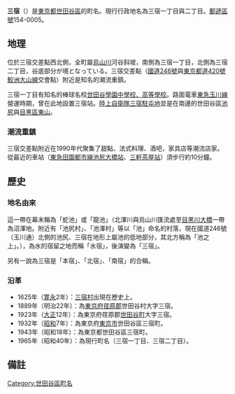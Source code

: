{{Pathnav|日本|東京都|世田谷區|frame=1}}
{{Infobox Settlement
|official_name = 三宿
|native_name =
|settlement_type = [[町|町]]
|image_skyline =
|imagesize =
|image_caption =
|image_flag =
|image_seal =
| image_map =
| map_caption =
| pushpin_map =
|subdivision_type = [[國家|國家]]
|subdivision_name = [[File:Flag_of_Japan.svg|border]] [[日本|日本]]
|subdivision_type1 = [[都道府縣|都道府縣]]
|subdivision_name1 = [[File:Flag_of_Tokyo_Prefecture.svg|25px]] [[東京都|東京都]]
|subdivision_type2 = [[東京都區部|特別區]]
|subdivision_name2 = [[File:Flag_of_Setagaya,_Tokyo.svg|25px]] [[世田谷區|世田谷區]]
|established_title =
|established_date =
|government_type =
|leader_title =
|leader_name =
|area_magnitude =
|area_total_sq_mi =
|area_total_km2 =
|area_land_sq_mi =
|area_land_km2 =
|area_urban_sq_mi =
|area_urban_km2 =
|area_metro_km2 =
|area_metro_sq_mi =
|population_as_of= 2013年（平成25年）9月1日
|population_footnotes = <ref>[http://www.city.setagaya.lg.jp/kurashi/107/157/692/694/1884/d00123410_d/fil/district201309.xls 平成25年（2013年）の世田谷区の町丁別人口と世帯数 - 世田谷区]</ref>
|population_total = 7773
|population_urban =
|population_metro =
|population_density_sq_mi =
|population_density_km2 =
| timezone = [[日本標準時間|JST]]
| utc_offset = +9
|timezone_DST =
|utc_offset_DST =
|latd=|latm=|lats=|latNS=
|longd=|longm=|longs=|longEW=
|elevation_footnotes=
|elevation_m =
|elevation_ft =
|postal_code_type = [[郵遞區號|郵遞區號]]
|postal_code = 154-0005
|area_code =
|website =
|footnotes =
}}
'''三宿'''（{{jpn|j=三宿|hg=みしゅく|rm=Mishuku|f=y}}）是[[東京都|東京都]][[世田谷區|世田谷區]]的町名。現行行政地名為三宿一丁目與二丁目。[[郵遞區號|郵遞區號]]154-0005。

== 地理 ==
位於三宿交差點西北側，全町屬[[烏山川|烏山川]]河谷斜坡，南側為三宿一丁目，北側為三宿二丁目，谷底部分が境となっている。三宿交差點（[[國道246號|國道246號]]與[[東京都道420號鮫洲大山線|東京都道420號鮫洲大山線]]交會點）附近是知名的潮流重鎮。

三宿一丁目有知名的棒球名校[[世田谷學園中學校、高等學校|世田谷學園中學校、高等學校]]。路面電車[[東急玉川線|東急玉川線]]營運時期，曾在此地設置三宿站。[[陸上自衛隊|陸上自衛隊]][[三宿駐屯地|三宿駐屯地]]並是在南邊的世田谷區[[池尻|池尻]]與[[目黑區|目黑區]][[東山_(目黑區)|東山]]。

=== 潮流重鎮 ===
三宿交差點附近在1990年代聚集了甜點、法式料理、酒吧，家具店等潮流店家。從最近的車站（[[東急田園都市線|東急田園都市線]][[池尻大橋站|池尻大橋站]]、[[三軒茶屋站|三軒茶屋站]]）須步行約10分鐘。

== 歷史 ==
=== 地名由來 ===
這一帶在幕末稱為「蛇池」或「龍池」（北澤川與烏山川匯流處至[[大橋_(目黑川)|目黑川大橋]]一帶為沼澤地。附近有「池尻村」、「池澤村」等以「池」命名的村落，現在國道246號（玉川通）北側的池尻、三宿在地形上屬池的低地部分，其北方稱為「池之上」。），為水的宿留之地而稱「水宿」，後演變為「三宿」。

另有一說為三宿是「本宿」、「北宿」、「南宿」的合稱。

=== 沿革 ===
* 1625年（[[寛永|寛永]]2年）：[[三宿村|三宿村]]出現在歷史上。
* 1889年（明治22年）：為[[東京府|東京府]][[荏原郡|荏原郡]]世田谷村大字三宿。
* 1923年（[[大正|大正]]12年）：為東京府荏原郡[[世田谷町|世田谷町]]大字三宿。
* 1932年（[[昭和|昭和]]7年）：為東京府[[東京市|東京市]]世田谷區三宿町。
* 1943年（昭和18年）：為東京都世田谷區三宿町。
* 1965年（昭和40年）：為現行町名（三宿一丁目、三宿二丁目）。

== 備註 ==
{{reflist}}

{{世田谷區的町名}}

{{DEFAULTSORT:Mishuku}}
[[Category:世田谷區町名|Category:世田谷區町名]]